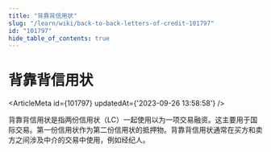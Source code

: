 ```yaml
---
title: "背靠背信用状"
slug: "/learn/wiki/back-to-back-letters-of-credit-101797"
id: "101797"
hide_table_of_contents: true
---
```



# 背靠背信用状

<ArticleMeta id={101797} updatedAt={'2023-09-26 13:58:58'} />
<div className='border-solid border-b border-t-0 my-4 border-[var(--ifm-color-gray-300)]' />

背靠背信用状是指两份信用状（LC）一起使用以为一项交易融资。这主要用于国际交易。第一份信用状作为第二份信用状的抵押物。背靠背信用状通常在买方和卖方之间涉及中介的交易中使用，例如经纪人。
